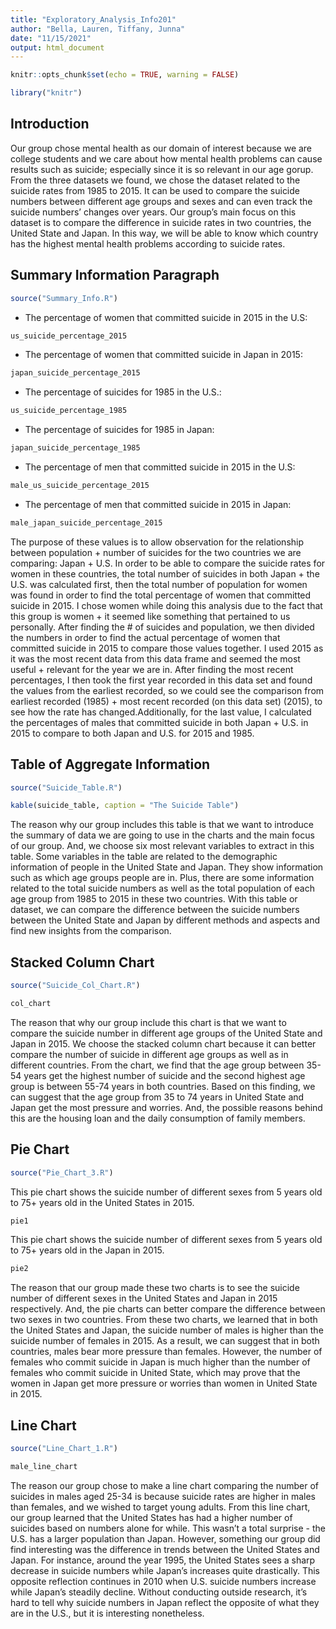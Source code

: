 ```yaml
---
title: "Exploratory_Analysis_Info201"
author: "Bella, Lauren, Tiffany, Junna"
date: "11/15/2021"
output: html_document
---
```


```r
knitr::opts_chunk$set(echo = TRUE, warning = FALSE)
```

```r
library("knitr")
```

## Introduction
Our group chose mental health as our domain of interest because we are college
students and we care about how mental health problems can cause results such as suicide;
especially since it is so relevant in our age gorup. From the three datasets we found, we 
chose the dataset related to the suicide rates from 1985 to 2015. It can 
be used to compare the suicide numbers between different age groups and sexes 
and can even track the suicide numbers' changes over years.
Our group's main focus on this dataset is to compare the difference in suicide 
rates in two countries, the United State and Japan. In this way, we will be able 
to know which country has the highest mental health problems according to suicide rates. 


## Summary Information Paragraph
```r
source("Summary_Info.R")
```
* The percentage of women that committed suicide in 2015 in the U.S:
```r
us_suicide_percentage_2015
```
* The percentage of women that committed suicide in Japan in 2015:
```r
japan_suicide_percentage_2015
```
* The percentage of suicides for 1985 in the U.S.:
```r
us_suicide_percentage_1985
```
* The percentage of suicides for 1985 in Japan:
```r
japan_suicide_percentage_1985
```
* The percentage of men that committed suicide in 2015 in the U.S:
```r
male_us_suicide_percentage_2015
```
* The percentage of men that committed suicide in 2015 in Japan:
```r
male_japan_suicide_percentage_2015
```


The purpose of these values is to allow observation for the relationship between population + number of suicides for the two countries we are comparing: Japan + U.S. In order to be able to compare the suicide rates for women in these countries, the total number of suicides in both Japan + the U.S. was calculated first, then the total number of population for women was found in order to find the total percentage of women that committed suicide in 2015.
I chose women while doing this analysis due to the fact that this group is women + it seemed like something that pertained to us personally. After finding the # of suicides and population, we then divided the numbers in order to find the actual percentage of women that committed suicide in 2015 to compare those values together. I used 2015 as it was the most recent data from this data frame and seemed the most useful + relevant for the year we are in. After finding the most recent percentages, I then took the first year recorded in this data set and found the values from the earliest recorded, so we could see the comparison from earliest recorded (1985) + most recent recorded (on this data set) (2015), to see how the rate has changed.Additionally, for the last value, I calculated the percentages of males that committed suicide in both Japan + U.S. in 2015 to compare to both Japan and U.S. for 2015 and 1985.


## Table of Aggregate Information
```r
source("Suicide_Table.R")
```

```r
kable(suicide_table, caption = "The Suicide Table")
```

The reason why our group includes this table is that we want to introduce the 
summary of data we are going to use in the charts and the main focus of our group.
And, we choose six most relevant variables to extract in this table. Some variables 
in the table are related to the demographic information of people in the United State 
and Japan. They show information such as which age groups people are in. Plus, there
are some information related to the total suicide numbers as well as the total population of 
each age group from 1985 to 2015 in these two countries. With this table or dataset, we 
can compare the difference between the suicide numbers between the United State 
and Japan by different methods and aspects and find new insights from the comparison.



## Stacked Column Chart
```r
source("Suicide_Col_Chart.R")
```

```r
col_chart
```

The reason that why our group include this chart is that we want to compare the
suicide number in different age groups of the United State and Japan in 2015. We 
choose the stacked column chart because it can better compare the number of 
suicide in different age groups as well as in different countries.
From the chart, we find that the age group between 35-54 years get the highest
number of suicide and the second highest age group is between 55-74 years in both
countries. Based on this finding, we can suggest that the age group from 35 to 74 
years in United State and Japan get the most pressure and worries. And, the possible 
reasons behind this are the housing loan and the daily consumption of family members.



## Pie Chart
```r
source("Pie_Chart_3.R")
```

This pie chart shows the suicide number of different sexes from 5 years old to 75+ years old in the United States in 2015.

```r
pie1
```

This pie chart shows the suicide number of different sexes from 5 years old to 75+ years old in the Japan in 2015.

```r
pie2
```

The reason that our group made these two charts is to see the suicide number 
of different sexes in the United States and Japan in 2015 respectively. And, the
pie charts can better compare the difference between two sexes in two countries.
From these two charts, we learned that in both the United States and Japan, the 
suicide number of males is higher than the suicide number of females in 2015. As a 
result, we can suggest that in both countries, males bear more pressure than females.
However, the number of females who commit suicide in Japan is much higher than the number of 
females who commit suicide in United State, which may prove that the women in 
Japan get more pressure or worries than women in United State in 2015. 



## Line Chart
```r
source("Line_Chart_1.R")
```

```r
male_line_chart
```


The reason our group chose to make a line chart comparing the number of suicides 
in males aged 25-34 is because suicide rates are higher in males than females, and 
we wished to target young adults. From this line chart, our group learned that the 
United States has had a higher number of suicides based on numbers alone for while. 
This wasn't a total surprise - the U.S. has a larger population than Japan. However,
something our group did find interesting was the difference in trends between the 
United States and Japan. For instance, around the year 1995, the United States sees 
a sharp decrease in suicide numbers while Japan's increases quite drastically. This 
opposite reflection continues in 2010 when U.S. suicide numbers increase while Japan's 
steadily decline. Without conducting outside research, it's hard to tell why suicide 
numbers in Japan reflect the opposite of what they are in the U.S., but it is interesting nonetheless. 
